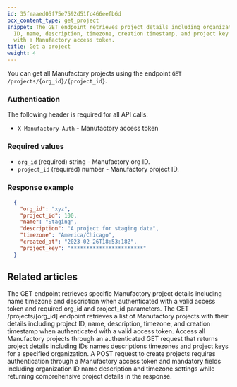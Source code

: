 ```yaml
---
id: 35feaaed05f75e7592d51fc466eefb6d
pcx_content_type: get_project
snippet: The GET endpoint retrieves project details including organization ID, project
  ID, name, description, timezone, creation timestamp, and project key when authenticated
  with a Manufactory access token.
title: Get a project
weight: 4
---
```


You can get all Manufactory projects using the endpoint `GET /projects/{org_id}/{project_id}`.

### Authentication

The following header is required for all API calls:
- `X-Manufactory-Auth` - Manufactory access token


### Required values

- `org_id` (required) string - Manufactory org ID.
- `project_id` (required) number - Manufactory project ID.


### Response example

```json
  {
    "org_id": "xyz",
    "project_id": 100,
    "name": "Staging",
    "description": "A project for staging data",
    "timezone": "America/Chicago",
    "created_at": "2023-02-26T18:53:18Z",
    "project_key": "***********************"
  }
```


## Related articles
<CardGrid>
<LinkTitleCard header="<b>Projects > Get a project</b>" href="/products/manufactory/projects/get_project/" > The GET endpoint retrieves specific Manufactory project details including name timezone and description when authenticated with a valid access token and required org_id and project_id parameters. </LinkTitleCard>
<LinkTitleCard header="<b>Projects > Get all projects</b>" href="/products/manufactory/projects/get_projects/" > The GET /projects/[org_id] endpoint retrieves a list of Manufactory projects with their details including project ID, name, description, timezone, and creation timestamp when authenticated with a valid access token. </LinkTitleCard>
<LinkTitleCard header="<b>Projects > Get all projects</b>" href="/products/manufactory/projects/get_projects/" > Access all Manufactory projects through an authenticated GET request that returns project details including IDs names descriptions timezones and project keys for a specified organization. </LinkTitleCard>
<LinkTitleCard header="<b>Projects > Create a project</b>" href="/products/manufactory/projects/create_project/" > A POST request to create projects requires authentication through a Manufactory access token and mandatory fields including organization ID name description and timezone settings while returning comprehensive project details in the response. </LinkTitleCard>
</CardGrid>
